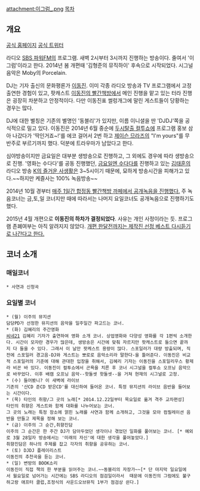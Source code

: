 attachment:이그럼_.png
[[목차]]
== 개요 ==
[http://radio.sbs.co.kr/djdj/ 공식 홈페이지]
[http://twitter.com/sbsdjdj?vVodId=V2000002743&vProgId=1000959&vMenuId=1020430 공식 트위터]

라디오 [[SBS 파워FM]]의 프로그램. 새벽 2시부터 3시까지 진행하는 방송이다. 줄여서 '이그럼'이라고 한다. 2014년 봄 개편때 '김형준의 뮤직하이' 후속으로 시작되었다. 시그널 음악은 Moby의 Porcelain.

DJ는 기자 출신의 문화평론가 [[이동진]]. 이미 각종 라디오 방송과 TV 프로그램에서 고정출연한 경험이 있고, 팟캐스트 [[이동진의 빨간책방]]에서 메인 진행을 맡고 있는 터라 진행은 굉장히 차분하고 안정적이다. 다만 이동진표 썰렁개그에 말린 게스트들이 당황하는 경우는 많다.

DJ에 대한 별칭은 기존의 별명인 '동블리'가 있지만, 이름 이니셜을 딴 'DJDJ'쪽을 공식적으로 밀고 있다. 이동진은 2014년 6월 중순에 [[두시탈출 컬투쇼]]에 프로그램 홍보 삼아 나갔다가 '딱인거죠~!'를 에코 걸어서 2번 하고 [[제이슨 므라즈]]의 "I'm yours"를 무반주로 부르기까지 했다. 덕분에 트라우마가 남았다고 한다.

심야방송이지만 금요일은 대부분 생방송으로 진행하고, 그 외에도 경우에 따라 생방송으로 진행. '영화는 수다다'를 공동 진행했던, [[금요일엔 수다다]]를 진행하고 있는  [[김태훈]]의 라디오 방송 [[K의 즐거운 사생활]]은 3~5시이기 때문에, 묘하게 방송시간을 피해가고 있다.~~하지만 케즐사는 100% 녹음방송~~

2014년 10월 경부터 [http://wizard2.sbs.co.kr/w3/template/tpl_iframetype.jsp?vVodId=V2000002743&vProgId=1000959&vMenuId=1020417 매주 1일간 합정동 빨간책방 까페에서 공개녹음을 진행했다.] 주 녹음코너는 금,토,일 코너지만 때에 따라서는 나머지 요일코너도 공개녹음으로 진행하기도 했다.

2015년 4월 개편으로 '''이동진의 하차가 결정되었다'''. 사유는 개인 사정이라는 듯. 프로그램 존폐여부는 아직 알려지지 않았다.
[https://twitter.com/sbsdjdj/status/579540399431118848 개편 한달전까지는 제작진 선정 베스트 다시듣기로 나간다고 한다.]
== 코너 소개 ==
=== 매일코너 ===
 * 사연과 신청곡


=== 요일별 코너 ===
 * (월) 이주의 뮤지션
 담당PD가 선정한 뮤지션의 음악을 일주일간 파고드는 코너.
 * (화) 김혜리의 주간영화
 [[씨네21]] 김혜리 기자가 출연하여 영화 소개 코너. 상업영화와 다양성 영화를 각 1편씩 소개한다. 시간이 모자란 경우가 많은데, 생방송은 시간에 맞춰 자르지만 팟캐스트로 들으면 끝까지 다 들을 수 있다. 그래서 이 날만 팟케스트 용량이 많다. 스포일러가 대량 방출되며, 직전에 스포일러 경고음-DJ와 게스트는 뽀로로 음악소리라 말한다-을 틀어준다. 이동진은 비교적 스포일러의 기준에 대해 관대한 입장을 취해서, 김혜리 기자는 이동진을 스포일리우스 황제라 비꼰 바 있다. 이동진이 컬투쇼에서 곤욕을 치른 후 코너 시그널을 컬투쇼 오프닝 음악으로 바꾸었다. 이후 배캠 오프닝 음악--핫둘셋 핫둘셋--을 거쳐 현재의 시그널로 고정.
 * (수) 들어봤니? 이 새벽에 라이브
 기존의 '산CD 준CD 받은CD'를 대신하여 들어온 코너. 특정 뮤지션의 라이브 음반을 들어보는 시간이다.
 * (목) 타인의 취향/그 곳의 노래[* 2014.12.22일부터 목요일로 옮겨 격주 교차편성]
 타인의 취향은 게스트와 함께 대화를 나누어보는 코너. 
 그 곳의 노래는 특정 장소에 얽힌 노래를 사연과 함께 소개하고, 그것을 모아 컴필레이션 음반을 만들고 제목을 정해 보는 코너.
 * (금) 이주의 그 순간,취향진담
 이주의 그 순간은 한 주간 DJ가 담아두었던 생각이나 겪었던 일화를 풀어보는 코너. [* 예외로 3월 28일자 방송에서는 '미래의 자신'에 대한 생각을 풀어놓았다.]
 취향진담은 하나의 주제를 잡고 각자의 취향을 공유하는 코너.
 * (토) DJDJ 플레이리스트
 이동진의 추천곡을 듣는 코너.
 * (일) 변방의 BOOK소리
 이동진이 직접 책의 한 부분을 읽어주는 코너.~~동블리의 자장가~~[* 단 마지막 일요일에서 월요일로 넘어가는 시간에는 SBS 라디오의 점검일이라서  때문에 이동진의 그럼에도 불구하고랑 애프터 클럽,조정식의 사운드오브뮤직 1부가 점검상 쉰다.]
